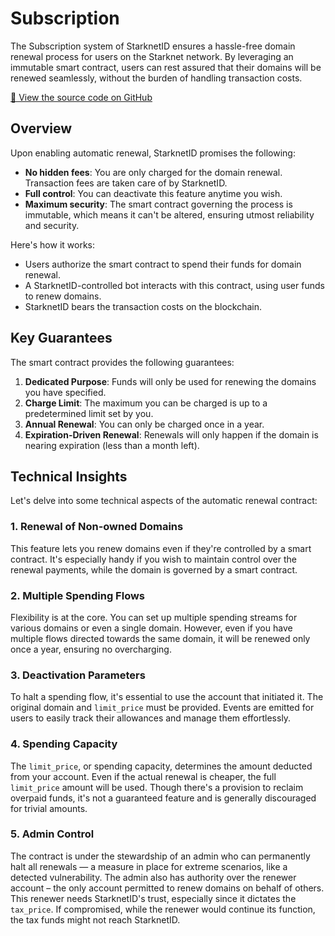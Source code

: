 
# Subscription

The Subscription system of StarknetID ensures a hassle-free domain renewal process for users on the Starknet network. By leveraging an immutable smart contract, users can rest assured that their domains will be renewed seamlessly, without the burden of handling transaction costs.

[🔗 View the source code on GitHub](https://github.com/starknet-id/auto_renew_contract)

## Overview

Upon enabling automatic renewal, StarknetID promises the following:

- **No hidden fees**: You are only charged for the domain renewal. Transaction fees are taken care of by StarknetID.
- **Full control**: You can deactivate this feature anytime you wish.
- **Maximum security**: The smart contract governing the process is immutable, which means it can't be altered, ensuring utmost reliability and security.

Here's how it works:

- Users authorize the smart contract to spend their funds for domain renewal.
- A StarknetID-controlled bot interacts with this contract, using user funds to renew domains.
- StarknetID bears the transaction costs on the blockchain.

## Key Guarantees

The smart contract provides the following guarantees:

1. **Dedicated Purpose**: Funds will only be used for renewing the domains you have specified.
2. **Charge Limit**: The maximum you can be charged is up to a predetermined limit set by you.
3. **Annual Renewal**: You can only be charged once in a year.
4. **Expiration-Driven Renewal**: Renewals will only happen if the domain is nearing expiration (less than a month left).

## Technical Insights

Let's delve into some technical aspects of the automatic renewal contract:

### 1. Renewal of Non-owned Domains

This feature lets you renew domains even if they're controlled by a smart contract. It's especially handy if you wish to maintain control over the renewal payments, while the domain is governed by a smart contract.

### 2. Multiple Spending Flows

Flexibility is at the core. You can set up multiple spending streams for various domains or even a single domain. However, even if you have multiple flows directed towards the same domain, it will be renewed only once a year, ensuring no overcharging.

### 3. Deactivation Parameters

To halt a spending flow, it's essential to use the account that initiated it. The original domain and `limit_price` must be provided. Events are emitted for users to easily track their allowances and manage them effortlessly.

### 4. Spending Capacity

The `limit_price`, or spending capacity, determines the amount deducted from your account. Even if the actual renewal is cheaper, the full `limit_price` amount will be used. Though there's a provision to reclaim overpaid funds, it's not a guaranteed feature and is generally discouraged for trivial amounts.

### 5. Admin Control

The contract is under the stewardship of an admin who can permanently halt all renewals — a measure in place for extreme scenarios, like a detected vulnerability. The admin also has authority over the renewer account – the only account permitted to renew domains on behalf of others. This renewer needs StarknetID's trust, especially since it dictates the `tax_price`. If compromised, while the renewer would continue its function, the tax funds might not reach StarknetID.
